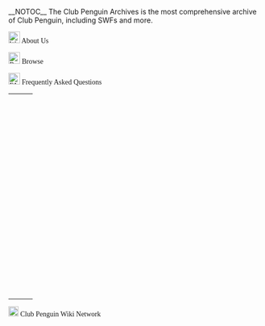 __NOTOC__
<metadesc>The Club Penguin Archives is the most comprehensive archive of Club Penguin, including SWFs and more.</metadesc>
<!-- this is a main page containing templates: edit the templates instead! -->
<font face='trebuchet ms'>
<div class="mainpage-wrapper">
<!--  BANNER  -->
{{:Main Page/Banner}}
<!--  LEFT  -->
<div class="mainpage-right">
<div class="mainpage-box"><div class="mainpage-box-heading">[[File:Wave.png|link=|23x23px|Welcome!]] About Us</div><div class="mainpage-box-content">{{:Project:About}}</div></div>
<div class="mainpage-box"><div class="mainpage-box-heading">[[File:Explore.png|link=|23x23px|Browse]] Browse</div><div class="mainpage-box-content">{{:Main Page/Browse}}</div></div></div></div>
<!--  RIGHT  -->
<div class="mainpage-left">
<div class="mainpage-box"><div class="mainpage-box-heading">[[File:Emoticons-QuestionMark.PNG|link=|23x23px|FAQ]] Frequently Asked Questions</div><div class="mainpage-box-content"><table style="clear: both; width: 100%; margin: 3px 0px;" border="0"><tr><td style="background:transparent;"><div style="overflow: auto; width: 100%; height: 400px; border: 0px solid #AAA; padding-left: 0.5em; background: transparent;">{{Project:Frequently Asked Questions}}</div></td><td style="width: 8px;"></td></tr></table></div></div></div>
<!--  BOTTOM  -->
<div class="mainpage-footer">
<div class="mainpage-box"><div class="mainpage-box-heading">[[File:Interface-BuddyList.svg|link=|20x20px|Club Penguin Wiki Network]] Club Penguin Wiki Network</div>
<div class="mainpage-box-content">
{{Main-CPWN}}
</div></div></div></div>
